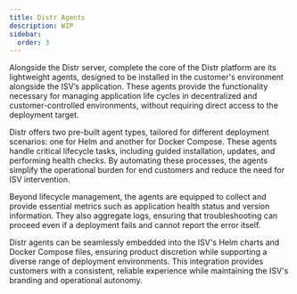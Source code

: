 ```yaml
---
title: Distr Agents
description: WIP
sidebar:
  order: 3
---
```


Alongside the Distr server, complete the core of the Distr platform are its lightweight agents, designed to be installed in the customer's environment alongside the ISV’s application. These agents provide the functionality necessary for managing application life cycles in decentralized and customer-controlled environments, without requiring direct access to the deployment target.

Distr offers two pre-built agent types, tailored for different deployment scenarios: one for Helm and another for Docker Compose. These agents handle critical lifecycle tasks, including guided installation, updates, and performing health checks. By automating these processes, the agents simplify the operational burden for end customers and reduce the need for ISV intervention.

Beyond lifecycle management, the agents are equipped to collect and provide essential metrics such as application health status and version information. They also aggregate logs, ensuring that troubleshooting can proceed even if a deployment fails and cannot report the error itself.

Distr agents can be seamlessly embedded into the ISV's Helm charts and Docker Compose files, ensuring product discretion while supporting a diverse range of deployment environments. This integration provides customers with a consistent, reliable experience while maintaining the ISV's branding and operational autonomy.